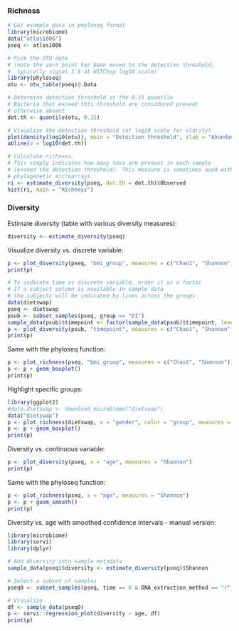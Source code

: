 
### Richness 

```r
# Get example data in phyloseq format
library(microbiome)
data("atlas1006")
pseq <- atlas1006

# Pick the OTU data
# (note the zero point has been moved to the detection threshold;
#  typically signal 1.8 at HITChip log10 scale)
library(phyloseq)
otu <- otu_table(pseq)@.Data

# Determine detection threshold at the 0.15 quantile
# Bacteria that exceed this threshold are considered present
# otherwise absent
det.th <- quantile(otu, 0.15)

# Visualize the detection threshold (at log10 scale for clarity)
plot(density(log10(otu)), main = "Detection threshold", xlab = "Abundance (Log10)", ylab = "Frequency")
abline(v = log10(det.th))

# Calculate richness.
# This simply indicates how many taxa are present in each sample
# (exceed the detection threshold). This measure is sometimes used with
# phylogenetic microarrays.
ri <- estimate_diversity(pseq, det.th = det.th)$Observed
hist(ri, main = "Richness")
```


### Diversity 

Estimate diversity (table with various diversity measures):

```r
diversity <- estimate_diversity(pseq)
```

Visualize diversity vs. discrete variable:

```r
p <- plot_diversity(pseq, "bmi_group", measures = c("Chao1", "Shannon"), indicate.subjects = FALSE)
print(p)

# To indicate time as discrete variable, order it as a factor
# If a subject column is available in sample data
# the subjects will be indicated by lines across the groups
data(dietswap)
pseq <- dietswap
psub <- subset_samples(pseq, group == "DI")
sample_data(psub)$timepoint <- factor(sample_data(psub)$timepoint, levels = sort(unique(sample_data(psub)$timepoint)))
p <- plot_diversity(psub, "timepoint", measures = c("Chao1", "Shannon"), indicate.subject = TRUE)
print(p)
```

Same with the phyloseq function:

```r
p <- plot_richness(pseq, "bmi_group", measures = c("Chao1", "Shannon"))
p <- p + geom_boxplot()
print(p)
```


Highlight specific groups:

```r
library(ggplot2)
#data.dietswap <- download_microbiome("dietswap")
data("dietswap")
p <- plot_richness(dietswap, x = "gender", color = "group", measures = c("Shannon", "Simpson")) 
p <- p + geom_boxplot()
print(p)
```

Diversity vs. continuous variable:

```r
p <- plot_diversity(pseq, x = "age", measures = "Shannon")
print(p)
```

Same with the phyloseq function:

```r
p <- plot_richness(pseq, x = "age", measures = "Shannon")
p <- p + geom_smooth()
print(p)
```


Diversity vs. age with smoothed confidence intervals - manual version:

```r
library(microbiome)
library(sorvi)
library(dplyr)

# Add diversity into sample metadata
sample_data(pseq)$diversity <- estimate_diversity(pseq)$Shannon

# Select a subset of samples
pseq0 <- subset_samples(pseq, time == 0 & DNA_extraction_method == "r")

# Visualize
df <- sample_data(pseq0)
p <- sorvi::regression_plot(diversity ~ age, df)
print(p)
```


